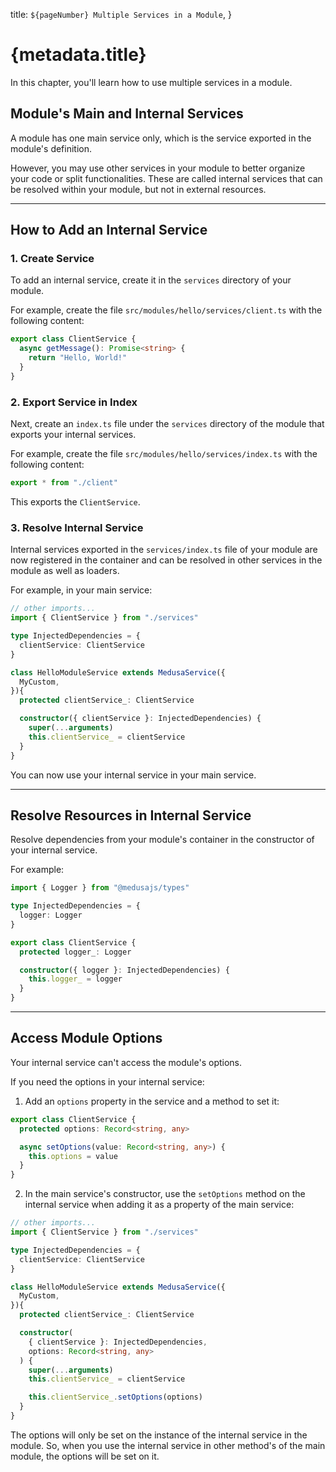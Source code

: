   title: `${pageNumber} Multiple Services in a Module`,
}

# {metadata.title}

In this chapter, you'll learn how to use multiple services in a module.

## Module's Main and Internal Services

A module has one main service only, which is the service exported in the module's definition.

However, you may use other services in your module to better organize your code or split functionalities. These are called internal services that can be resolved within your module, but not in external resources.

---

## How to Add an Internal Service

### 1. Create Service

To add an internal service, create it in the `services` directory of your module.

For example, create the file `src/modules/hello/services/client.ts` with the following content:

```ts title="src/modules/hello/services/client.ts"
export class ClientService {
  async getMessage(): Promise<string> {
    return "Hello, World!"
  }
}
```

### 2. Export Service in Index

Next, create an `index.ts` file under the `services` directory of the module that exports your internal services.

For example, create the file `src/modules/hello/services/index.ts` with the following content:

```ts title="src/modules/hello/services/index.ts"
export * from "./client"
```

This exports the `ClientService`.

### 3. Resolve Internal Service

Internal services exported in the `services/index.ts` file of your module are now registered in the container and can be resolved in other services in the module as well as loaders.

For example, in your main service:

```ts title="src/modules/hello/service.ts" highlights={[["5"], ["13"]]}
// other imports...
import { ClientService } from "./services"

type InjectedDependencies = {
  clientService: ClientService
}

class HelloModuleService extends MedusaService({
  MyCustom,
}){
  protected clientService_: ClientService

  constructor({ clientService }: InjectedDependencies) {
    super(...arguments)
    this.clientService_ = clientService
  }
}
```

You can now use your internal service in your main service.

---

## Resolve Resources in Internal Service

Resolve dependencies from your module's container in the constructor of your internal service.

For example:

```ts
import { Logger } from "@medusajs/types"

type InjectedDependencies = {
  logger: Logger
}

export class ClientService {
  protected logger_: Logger

  constructor({ logger }: InjectedDependencies) {
    this.logger_ = logger
  }
}
```

---

## Access Module Options

Your internal service can't access the module's options.

If you need the options in your internal service:

1. Add an `options` property in the service and a method to set it:

```ts
export class ClientService {
  protected options: Record<string, any>

  async setOptions(value: Record<string, any>) {
    this.options = value
  }
}
```

2. In the main service's constructor, use the `setOptions` method on the internal service when adding it as a property of the main service:

```ts
// other imports...
import { ClientService } from "./services"

type InjectedDependencies = {
  clientService: ClientService
}

class HelloModuleService extends MedusaService({
  MyCustom,
}){
  protected clientService_: ClientService

  constructor(
    { clientService }: InjectedDependencies,
    options: Record<string, any>
  ) {
    super(...arguments)
    this.clientService_ = clientService

    this.clientService_.setOptions(options)
  }
}
```

The options will only be set on the instance of the internal service in the module. So, when you use the internal service in other method's of the main module, the options will be set on it.
